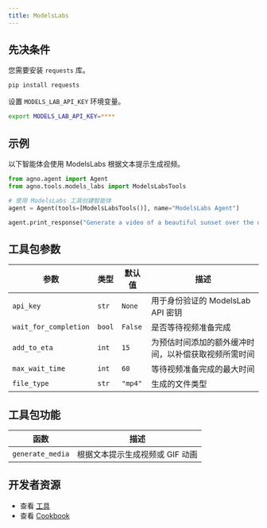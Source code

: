 ```yaml
---
title: ModelsLabs
---
```

## 先决条件

您需要安装 `requests` 库。

```bash
pip install requests
```

设置 `MODELS_LAB_API_KEY` 环境变量。

```bash
export MODELS_LAB_API_KEY=****
```

## 示例

以下智能体会使用 ModelsLabs 根据文本提示生成视频。

```python cookbook/tools/models_labs_tools.py
from agno.agent import Agent
from agno.tools.models_labs import ModelsLabsTools

# 使用 ModelsLabs 工具创建智能体
agent = Agent(tools=[ModelsLabsTools()], name="ModelsLabs Agent")

agent.print_response("Generate a video of a beautiful sunset over the ocean", markdown=True)
```

## 工具包参数

| 参数             | 类型   | 默认值                                           | 描述                                                                 |
| --------------------- | ------ | ------------------------------------------------- | -------------------------------------------------------------------------- |
| `api_key`       | `str`  | `None`                                 | 用于身份验证的 ModelsLab API 密钥                                   |
| `wait_for_completion`       | `bool`  | `False`                                | 是否等待视频准备完成                                  |
| `add_to_eta`      | `int` | `15`                                | 为预估时间添加的额外缓冲时间，以补偿获取视频所需时间 |
| `max_wait_time`      | `int` | `60`                                | 等待视频准备完成的最大时间                             |
| `file_type`      | `str` | `"mp4"`                                | 生成的文件类型                                               |

## 工具包功能

| 函数         | 描述                                     |
| ---------------- | ----------------------------------------------- |
| `generate_media` | 根据文本提示生成视频或 GIF 动画 |

## 开发者资源

- 查看 [工具](https://github.com/agno-agi/agno/blob/main/libs/agno/agno/tools/models_labs.py)
- 查看 [Cookbook](https://github.com/agno-agi/agno/blob/main/cookbook/tools/models_labs_tools.py)